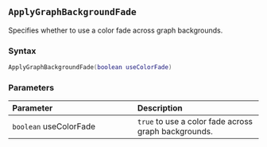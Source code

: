 ::: {.minipage data-latex="{\textwidth}"}
## `ApplyGraphBackgroundFade` {#standard-applygraphbackgroundcolorfade}

Specifies whether to use a color fade across graph backgrounds.

### Syntax {-}

``` .lua
ApplyGraphBackgroundFade(boolean useColorFade)
```

### Parameters {-}

**Parameter** | **Description**
| :-- | :-- |
| `boolean` useColorFade | `true` to use a color fade across graph backgrounds. |
:::